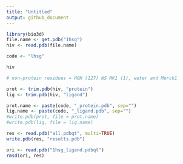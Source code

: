 ```yaml
---
title: "Untitled"
output: github_document
---
```


```r
library(bio3d)
file.name <- get.pdb("1hsg")
hiv <- read.pdb(file.name)
```

```r
code <- "lhsg"
```


```r
hiv

# non-protein residues = HOH (127) NS MK1 (1), water and Merck1
```

```r
prot <- trim.pdb(hiv, "protein")
lig <- trim.pdb(hiv, "ligand")
```

```r
prot.name <- paste(code, "_protein.pdb", sep="")
lig.name <- paste(code, "_ligand.pdb", sep="")
#write.pdb(prot, file = prot.name)
#write.pdb(lig, file = lig.name)
```

```r
res <- read.pdb("all.pdbqt", multi=TRUE)
write.pdb(res, "results.pdb")
```

```r
ori <- read.pdb("1hsg_ligand.pdbqt")
rmsd(ori, res)
```


